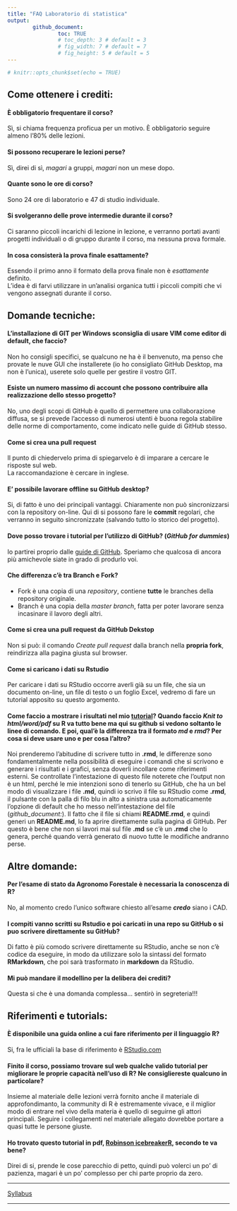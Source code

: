 ```yaml
---
title: "FAQ Laboratorio di statistica"
output: 
        github_document:
                toc: TRUE
                # toc_depth: 3 # default = 3
                # fig_width: 7 # default = 7
                # fig_height: 5 # default = 5
---
```


```r
# knitr::opts_chunk$set(echo = TRUE)
```

## Come ottenere i crediti:

#### È obbligatorio frequentare il corso?

Sì, si chiama frequenza proficua per un motivo. È obbligatorio seguire almeno l'80% delle lezioni.

#### Si possono recuperare le lezioni perse?

Sì, direi di sì, *magari* a gruppi, *magari* non un mese dopo.

#### Quante sono le ore di corso?

Sono 24 ore di laboratorio e 47 di studio individuale.

#### Si svolgeranno delle prove intermedie durante il corso?

Ci saranno piccoli incarichi di lezione in lezione, e verranno portati avanti progetti individuali o di gruppo durante il corso, ma nessuna prova formale.

#### In cosa consisterà la prova finale esattamente?

Essendo il primo anno il formato della prova finale non è _esattamente_ definito.  
L'idea è di farvi utilizzare in un'analisi organica tutti i piccoli compiti che vi vengono assegnati durante il corso.


## Domande tecniche:

#### L'installazione di GIT per Windows sconsiglia di usare VIM come editor di default, che faccio?

Non ho consigli specifici, se qualcuno ne ha è il benvenuto, ma penso che provate le nuve GUI che installerete (io ho consigliato GitHub Desktop, ma non è l'unica), userete solo quelle per gestire il vostro GIT.

#### Esiste un numero massimo di account che possono contribuire alla realizzazione dello stesso progetto?

No, uno degli scopi di GitHub è quello di permettere una collaborazione diffusa, se si prevede l'accesso di numerosi utenti è buona regola stabilire delle norme di comportamento, come indicato nelle guide di GitHub stesso.

#### Come si crea una **pull request**

Il punto di chiedervelo prima di spiegarvelo è di imparare a cercare le risposte sul web.  
La raccomandazione è cercare in inglese.

#### E' possibile lavorare offline su GitHub desktop?

Si, di fatto è uno dei principali vantaggi. Chiaramente non può sincronizzarsi con la repository on-line.
Qui di si possono fare le **commit** regolari, che verranno in seguito sincronizzate (salvando tutto lo storico del progetto).

#### Dove posso trovare i tutorial per l'utilizzo di GitHub? (_GitHub for dummies_)

Io partirei proprio dalle [guide di GitHub](https://guides.github.com/activities/hello-world/).
Speriamo che qualcosa di ancora più amichevole siate in grado di produrlo voi.

#### Che differenza c'è tra Branch e Fork?

* Fork è una copia di una _repository_, contiene **tutte** le branches della repository originale.
* Branch è una copia della _master branch_, fatta per poter lavorare senza incasinare il lavoro degli altri.

#### Come si crea una pull request da GitHub Dekstop

Non si può: il comando _Create pull request_ dalla branch nella **propria fork**, reindirizza alla pagina giusta sul browser.

#### Come si caricano i dati su Rstudio

Per caricare i dati su RStudio occorre averli già su un file, che sia un documento on-line, un file di testo o un foglio Excel, vedremo di fare un tutorial apposito su questo argomento.

#### Come faccio a mostrare i risultati nel mio [tutorial](https://github.com/saveriofrancini/My_first_function)? Quando faccio *Knit to html/word/pdf* su R va tutto bene ma qui su github si vedono soltanto le linee di comando. E poi, qual'è la differenza tra il formato *md* e *rmd*? Per cosa si deve usare uno e per cosa l'altro? 

Noi prenderemo l'abitudine di scrivere tutto in **.rmd**, le differenze sono fondamentalmente nella possibilità di eseguire i comandi che si scrivono e generare i risultati e i grafici, senza doverli incollare come riferimenti esterni.
Se controllate l'intestazione di questo file noterete che l'output non è un html, perché le mie intenzioni sono di tenerlo su GitHub, che ha un bel modo di visualizzare i file **.md**, quindi io scrivo il file su RStudio come **.rmd**, il pulsante con la palla di filo blu in alto a sinistra usa automaticamente l'opzione di default che ho messo nell'intestazione del file (*github_document:*).
Il fatto che il file si chiami **README.rmd**, e quindi generi un **README.md**, lo fa aprire direttamente sulla pagina di GitHub.
Per questo è bene che non si lavori mai sul file **.md** se c'è un **.rmd** che lo genera, perché quando verrà generato di nuovo tutte le modifiche andranno perse.

## Altre domande:

#### Per l'esame di stato da Agronomo Forestale è necessaria la conoscenza di R?

No, al momento credo l'unico software chiesto all'esame _**credo**_ siano i CAD.

#### I compiti vanno scritti su Rstudio e poi caricati in una repo su GitHub o si puo scrivere direttamente su GitHub?

Di fatto è più comodo scrivere direttamente su RStudio, anche se non c'è codice da eseguire, in modo da utilizzare solo la sintassi del formato **RMarkdown**, che poi sarà trasformato in **markdown** da RStudio.

#### Mi può mandare il modellino per la delibera dei crediti?

Questa si che è una domanda complessa... sentirò in segreteria!!!

## Riferimenti e tutorials:

#### È disponibile una guida online a cui fare riferimento per il linguaggio R?

Si, fra le ufficiali la base di riferimento è [RStudio.com](https://www.rstudio.com/online-learning/)

#### Finito il corso, possiamo trovare sul web qualche valido tutorial per migliorare le proprie capacità nell'uso di R? Ne consigliereste qualcuno in particolare?

Insieme al materiale delle lezioni verrà fornito anche il materiale di approfondimanto, la community di R è estremamente vivace, e il miglior modo di entrare nel vivo della materia è quello di seguirne gli attori principali. Seguire i collegamenti nel materiale allegato dovrebbe portare a quasi tutte le persone giuste.

#### Ho trovato questo tutorial in pdf, [Robinson icebreakerR](https://cran.r-project.org/doc/contrib/Robinson-icebreaker.pdf), secondo te va bene?

Direi di si, prende le cose parecchio di petto, quindi può volerci un po' di pazienza, magari è un po' complesso per chi parte proprio da zero.

---

<div align="center">
[Syllabus](../README.md)
</div>
---

